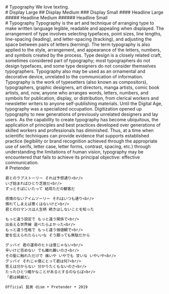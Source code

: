 
<LctCard overHidden radius={28} withMargin>
  <LctMica>
    <LctCardContent>
      # Typography
      We love texting.
    </LctCardContent>
  </LctMica>
</LctCard>

<LctCard withMargin>
  <article>
    # Display Large
    ## Display Medium
    ### Display Small
    #### Headline Large
    ##### Headline Medium
    ###### Headline Small
  </article>

  <article>
    # Typography
    Typography is the art and technique of arranging type to make written language legible, readable and appealing when displayed. The arrangement of type involves selecting typefaces, point sizes, line lengths, line-spacing (leading), and letter-spacing (tracking), and adjusting the space between pairs of letters (kerning). The term typography is also applied to the style, arrangement, and appearance of the letters, numbers, and symbols created by the process. Type design is a closely related craft, sometimes considered part of typography; most typographers do not design typefaces, and some type designers do not consider themselves typographers. Typography also may be used as an ornamental and decorative device, unrelated to the communication of information.
    Typography is the work of typesetters (also known as compositors), typographers, graphic designers, art directors, manga artists, comic book artists, and, now, anyone who arranges words, letters, numbers, and symbols for publication, display, or distribution, from clerical workers and newsletter writers to anyone self-publishing materials. Until the Digital Age, typography was a specialized occupation. Digitization opened up typography to new generations of previously unrelated designers and lay users. As the capability to create typography has become ubiquitous, the application of principles and best practices developed over generations of skilled workers and professionals has diminished. Thus, at a time when scientific techniques can provide evidence that supports established practice (legibility or brand recognition achieved through the appropriate use of serifs, letter case, letter forms, contrast, spacing, etc.) through understanding the limitations of human vision, typography may be encountered that fails to achieve its principal objective: effective communication.
  </article>

  <article>
    # Pretender

    君とのラブストーリー それは予想通り<br/>
    いざ始まればひとり芝居だ<br/>
    ずっとそばにいたって 結局ただの観客だ

    感情のないアイムソーリー それはいつも通り<br/>
    慣れてしまえば悪くはないけど<br/>
    君とのロマンスは人生柄 続きはしないことを知った

    もっと違う設定で もっと違う関係で<br/>
    出会える世界線 選べたらよかった<br/>
    もっと違う性格で もっと違う価値観で<br/>
    愛を伝えられたらいいな そう願っても無駄だから

    グッバイ 君の運命のヒトは僕じゃない<br/>
    辛いけど否めない でも離れ難いのさ<br/>
    その髪に触れただけで 痛いや いやでも 甘いな いやいや<br/>
    グッバイ それじゃ僕にとって君は何?<br/>
    答えは分からない 分かりたくもないのさ<br/>
    たったひとつ確かなことがあるとするのならば<br/>
    「君は綺麗だ」

    Official 髭男 dism • Pretender • 2019
  </article>
</LctCard>
